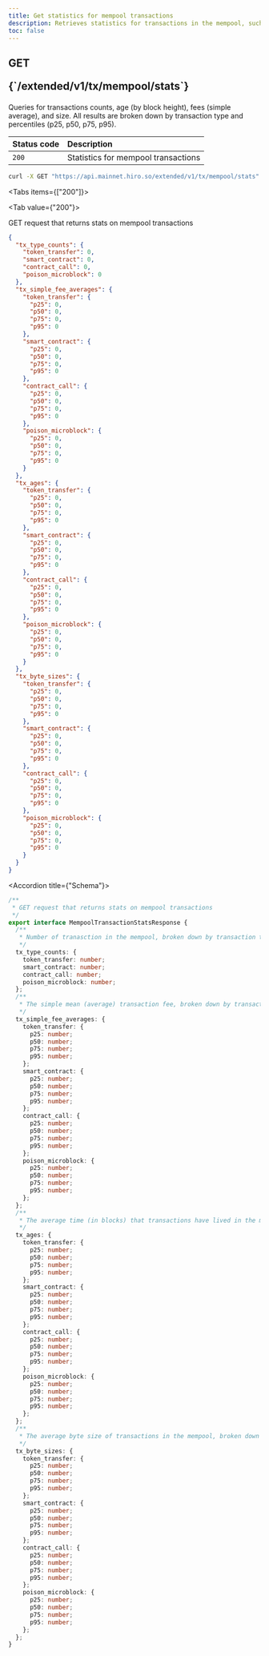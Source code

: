 ```yaml
---
title: Get statistics for mempool transactions
description: Retrieves statistics for transactions in the mempool, such as counts, ages, and fees.
toc: false
---
```




<Root>

<API>

<div className='flex-1'>

<h2 className="not-prose mb-2 inline-flex items-center gap-3 font-mono">
  <div className="rounded-lg border px-1 py-0.5 text-xs font-medium border-green-400/50 bg-green-400/20 text-green-600 dark:text-green-400">
    GET
  </div>
  <p className="text-xs break-words overflow-hidden w-[95%]">{`/extended/v1/tx/mempool/stats`}</p>
</h2>

Queries for transactions counts, age (by block height), fees (simple average), and size.
All results are broken down by transaction type and percentiles (p25, p50, p75, p95).


| Status code | Description |
| :----------- | :----------- |
| `200` | Statistics for mempool transactions |

</div>

<APIExample>

```bash title="curl"
curl -X GET "https://api.mainnet.hiro.so/extended/v1/tx/mempool/stats"
```

<Tabs items={["200"]}>

<Tab value={"200"}>

GET request that returns stats on mempool transactions

```json title="Example response"
{
  "tx_type_counts": {
    "token_transfer": 0,
    "smart_contract": 0,
    "contract_call": 0,
    "poison_microblock": 0
  },
  "tx_simple_fee_averages": {
    "token_transfer": {
      "p25": 0,
      "p50": 0,
      "p75": 0,
      "p95": 0
    },
    "smart_contract": {
      "p25": 0,
      "p50": 0,
      "p75": 0,
      "p95": 0
    },
    "contract_call": {
      "p25": 0,
      "p50": 0,
      "p75": 0,
      "p95": 0
    },
    "poison_microblock": {
      "p25": 0,
      "p50": 0,
      "p75": 0,
      "p95": 0
    }
  },
  "tx_ages": {
    "token_transfer": {
      "p25": 0,
      "p50": 0,
      "p75": 0,
      "p95": 0
    },
    "smart_contract": {
      "p25": 0,
      "p50": 0,
      "p75": 0,
      "p95": 0
    },
    "contract_call": {
      "p25": 0,
      "p50": 0,
      "p75": 0,
      "p95": 0
    },
    "poison_microblock": {
      "p25": 0,
      "p50": 0,
      "p75": 0,
      "p95": 0
    }
  },
  "tx_byte_sizes": {
    "token_transfer": {
      "p25": 0,
      "p50": 0,
      "p75": 0,
      "p95": 0
    },
    "smart_contract": {
      "p25": 0,
      "p50": 0,
      "p75": 0,
      "p95": 0
    },
    "contract_call": {
      "p25": 0,
      "p50": 0,
      "p75": 0,
      "p95": 0
    },
    "poison_microblock": {
      "p25": 0,
      "p50": 0,
      "p75": 0,
      "p95": 0
    }
  }
}
```

<Accordions>

<Accordion title={"Schema"}>

```ts
/**
 * GET request that returns stats on mempool transactions
 */
export interface MempoolTransactionStatsResponse {
  /**
   * Number of tranasction in the mempool, broken down by transaction type.
   */
  tx_type_counts: {
    token_transfer: number;
    smart_contract: number;
    contract_call: number;
    poison_microblock: number;
  };
  /**
   * The simple mean (average) transaction fee, broken down by transaction type. Note that this does not factor in actual execution costs. The average fee is not a reliable metric for calculating a fee for a new transaction.
   */
  tx_simple_fee_averages: {
    token_transfer: {
      p25: number;
      p50: number;
      p75: number;
      p95: number;
    };
    smart_contract: {
      p25: number;
      p50: number;
      p75: number;
      p95: number;
    };
    contract_call: {
      p25: number;
      p50: number;
      p75: number;
      p95: number;
    };
    poison_microblock: {
      p25: number;
      p50: number;
      p75: number;
      p95: number;
    };
  };
  /**
   * The average time (in blocks) that transactions have lived in the mempool. The start block height is simply the current chain-tip of when the attached Stacks node receives the transaction. This timing can be different across Stacks nodes / API instances due to propagation timing differences in the p2p network.
   */
  tx_ages: {
    token_transfer: {
      p25: number;
      p50: number;
      p75: number;
      p95: number;
    };
    smart_contract: {
      p25: number;
      p50: number;
      p75: number;
      p95: number;
    };
    contract_call: {
      p25: number;
      p50: number;
      p75: number;
      p95: number;
    };
    poison_microblock: {
      p25: number;
      p50: number;
      p75: number;
      p95: number;
    };
  };
  /**
   * The average byte size of transactions in the mempool, broken down by transaction type.
   */
  tx_byte_sizes: {
    token_transfer: {
      p25: number;
      p50: number;
      p75: number;
      p95: number;
    };
    smart_contract: {
      p25: number;
      p50: number;
      p75: number;
      p95: number;
    };
    contract_call: {
      p25: number;
      p50: number;
      p75: number;
      p95: number;
    };
    poison_microblock: {
      p25: number;
      p50: number;
      p75: number;
      p95: number;
    };
  };
}

```

</Accordion>

</Accordions>

</Tab>

</Tabs>

</APIExample>

</API>

</Root>

